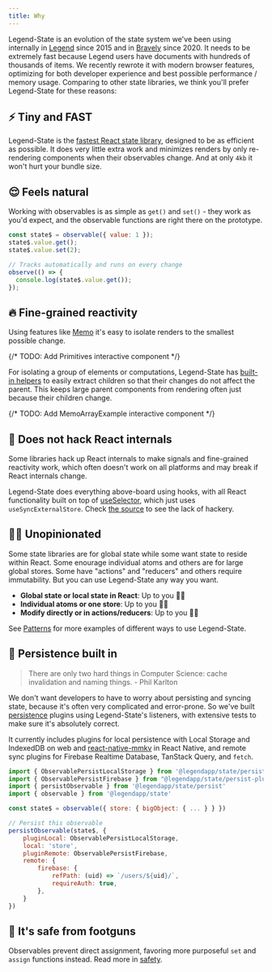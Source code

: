 ```yaml
---
title: Why
---
```



Legend-State is an evolution of the state system we've been using internally in [Legend](https://www.legendapp.com) since 2015 and in [Bravely](https://www.bravely.io) since 2020. It needs to be extremely fast because Legend users have documents with hundreds of thousands of items. We recently rewrote it with modern browser features, optimizing for both developer experience and best possible performance / memory usage. Comparing to other state libraries, we think you'll prefer Legend-State for these reasons:

## ⚡️ Tiny and FAST

Legend-State is the [fastest React state library](../fast), designed to be as efficient as possible. It does very little extra work and minimizes renders by only re-rendering components when their observables change. And at only `4kb` it won't hurt your bundle size.

## 😌 Feels natural

Working with observables is as simple as `get()` and `set()` - they work as you'd expect, and the observable functions are right there on the prototype.

```jsx
const state$ = observable({ value: 1 });
state$.value.get();
state$.value.set(2);

// Tracks automatically and runs on every change
observe(() => {
  console.log(state$.value.get());
});
```

## 🔥 Fine-grained reactivity

Using features like [Memo](../../react/fine-grained-reactivity#Memo) it's easy to isolate renders to the smallest possible change.

{/* TODO: Add Primitives interactive component */}

For isolating a group of elements or computations, Legend-State has [built-in helpers](../../react/fine-grained-reactivity) to easily extract children so that their changes do not affect the parent. This keeps large parent components from rendering often just because their children change.

{/* TODO: Add MemoArrayExample interactive component */}

## 👷 Does not hack React internals

Some libraries hack up React internals to make signals and fine-grained reactivity work, which often doesn't work on all platforms and may break if React internals change.

Legend-State does everything above-board using hooks, with all React functionality built on top of [useSelector](../../react/react-api#useselector), which just uses `useSyncExternalStore`. Check [the source](https://github.com/LegendApp/legend-state/blob/main/src/react/useSelector.ts) to see the lack of hackery.

## 🤷‍♀️ Unopinionated

Some state libraries are for global state while some want state to reside within React. Some enourage individual atoms and others are for large global stores. Some have "actions" and "reducers" and others require immutability. But you can use Legend-State any way you want.

- **Global state or local state in React**: Up to you 🤷‍♀️
- **Individual atoms or one store**: Up to you 🤷‍♀️
- **Modify directly or in actions/reducers**: Up to you 🤷‍♀️

See [Patterns](../../guides/patterns) for more examples of different ways to use Legend-State.

## 💾 Persistence built in

> There are only two hard things in Computer Science: cache invalidation and naming things. - Phil Karlton

We don't want developers to have to worry about persisting and syncing state, because it's often very complicated and error-prone. So we've built [persistence](../../guides/persistence) plugins using Legend-State's listeners, with extensive tests to make sure it's absolutely correct.

It currently includes plugins for local persistence with Local Storage and IndexedDB on web and [react-native-mmkv](https://github.com/mrousavy/react-native-mmkv) in React Native, and remote sync plugins for Firebase Realtime Database, TanStack Query, and `fetch`.

```js
import { ObservablePersistLocalStorage } from '@legendapp/state/persist-plugins/local-storage'
import { ObservablePersistFirebase } from "@legendapp/state/persist-plugins/firebase"
import { persistObservable } from '@legendapp/state/persist'
import { observable } from '@legendapp/state'

const state$ = observable({ store: { bigObject: { ... } } })

// Persist this observable
persistObservable(state$, {
    pluginLocal: ObservablePersistLocalStorage,
    local: 'store',
    pluginRemote: ObservablePersistFirebase,
    remote: {
        firebase: {
            refPath: (uid) => `/users/${uid}/`,
            requireAuth: true,
        },
    }
})
```

## 🔫 It's safe from footguns

Observables prevent direct assignment, favoring more purposeful `set` and `assign` functions instead. Read more in [safety](../../usage/observable#safety).
